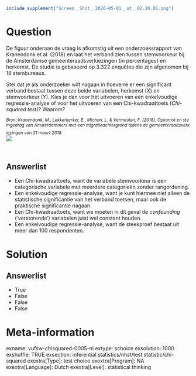 ```r
include_supplement("Screen__Shot__2020-05-01__at__02.20.06.png")
```

Question
========
De figuur onderaan de vraag is afkomstig uit een onderzoeksrapport van
Kranendonk et al. (2018) en laat het verband zien tussen stemvoorkeur
bij de Amsterdamse gemeenteraadsverkiezingen (in percentages) en
herkomst. De studie is gebaseerd op 3.322 enquêtes die zijn afgenomen
bij 18 stembureaus.    
  
Stel dat je als onderzoeker wilt nagaan in hoeverre er een significant
verband bestaat tussen deze beide variabelen, herkomst (X) en
stemvoorkeur (Y). Kies je dan voor het uitvoeren van een enkelvoudige
regressie-analyse of voor het uitvoeren van een Chi-kwadraattoets
(*Chi-squared test*)? Waarom?   
  
*<sub>Bron:\ Kranendonk,\ M.,\ Lekkerkerker,\ E.,\ Michon,\ L.\ &\ Vermeulen,\ F.\ (2018).\ Opkomst\ en\ stemgedrag\ van\ Amsterdammers\ met\ een\ migratieachtergrond\ tijdens\ de\ gemeenteraadsverkiezingen\ van\ 21\ maart\ 2018.</sub>*   
![](Screen__Shot__2020-05-01__at__02.20.06.png)
  
<sub>  
</sub>

Answerlist
----------
* Een Chi-kwadraattoets, want de variabele stemvoorkeur is een
  categorische variabele met meerdere categorieën zonder rangordening.
* Een enkelvoudige regressie-analyse, want je kunt hiermee niet alleen de
  statistische significantie van het verband toetsen, maar ook de
  praktische significantie nagaan.
* Een Chi-kwadraattoets, want we moeten in dit geval de *confounding*
  ('verstorende') variabelen juist wel constant houden.
* Een enkelvoudige regressie-analyse, want de steekproef bestaat uit meer
  dan 100 respondenten.

Solution
========












Answerlist
----------
* True
* False
* False
* False

Meta-information
================
exname: vufsw-chisquared-0005-nl
extype: schoice
exsolution: 1000
exshuffle: TRUE
exsection: inferential statistics/nhst/test statistic/chi-squared
exextra[Type]: test choice
exextra[Program]: NA
exextra[Language]: Dutch
exextra[Level]: statistical thinking

